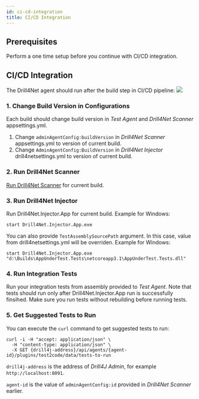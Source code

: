 ```yaml
---
id: ci-cd-integration
title: CI/CD Integration
---
```



## Prerequisites
Perform a <Link to="./one-time-setup" target="_blank">one time setup</Link> before you continue with CI/CD integration.

## CI/CD Integration

The Drill4Net agent should run after the build step in CI/CD pipeline:
<Image src="/img/drill4net/drill4net-build-pipeline.svg"/>

### 1. Change Build Version in Configurations
Each build should change build version in *Test Agent* and *Drill4Net Scanner* appsettings.yml.
1. Change `adminAgentConfig:buildVersion` in *Drill4Net Scanner* appsettings.yml to version of current build.
2. Change `AdminAgentConfig:BuildVersion` in *Drill4Net Injector* drill4netsettings.yml to version of current build.

### 2. Run Drill4Net Scanner
[Run Drill4Net Scanner](./one-time-setup#7-run-drill4net-scanner) for current build.

### 3. Run Drill4Net Injector
Run Drill4Net.Injector.App for current build. Example for Windows:
```
start Drill4Net.Injector.App.exe
```
You can also provide `TestAssemblySourcePath` argument. In this case, value from drill4netsettings.yml will be overriden. Example for Windows:
```
start Drill4Net.Injector.App.exe "d:\Builds\AppUnderTest.Tests\netcoreapp3.1\AppUnderTest.Tests.dll"
```

### 4. Run Integration Tests
Run your integration tests from assembly provided to *Test Agent*. Note that tests should run only after Drill4Net.Injector.App run is
successfully finsihed. Make sure you run tests without rebuilding before running tests.

### 5. Get Suggested Tests to Run
You can execute the `curl` command to get suggested tests to run:
```
curl -i -H "accept: application/json" \
  -H "content-type: application/json" \
  -X GET {drill4j-address}/api/agents/{agent-id}/plugins/test2code/data/tests-to-run
```
`drill4j-address` is the address of *Drill4J Admin*, for example `http://localhost:8091`.

`agent-id` is the value of `adminAgentConfig:id` provided in *Drill4Net Scanner* earlier.
